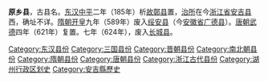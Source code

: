 '''原乡县'''，古县名。[[东汉|东汉]][[中平|中平]]二年（185年）析[[故鄣县|故鄣县]]置，[[治所|治所]]在今[[浙江省|浙江省]][[安吉县|安吉县]]西，确址不详。[[隋朝|隋朝]][[开皇|开皇]]九年（589年）废入[[绥安县|绥安县]]（今[[安徽省|安徽省]][[广德县|广德县]]）。[[唐朝|唐朝]][[武德|武德]]四年（621年）复置。七年（624年），废入[[長城縣|长城县]]。

{{浙江行政区划小作品}}
{{DEFAULTSORT:Y}}
[[Category:东汉县份|Category:东汉县份]]
[[Category:三国县份|Category:三国县份]]
[[Category:晋朝县份|Category:晋朝县份]]
[[Category:南北朝县份|Category:南北朝县份]]
[[Category:隋朝县份|Category:隋朝县份]]
[[Category:唐朝县份|Category:唐朝县份]]
[[Category:浙江古代县份|Category:浙江古代县份]]
[[Category:湖州行政区划史|Category:湖州行政区划史]]
[[Category:安吉縣歷史|Category:安吉縣歷史]]
